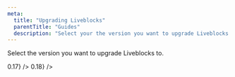 ```yaml
---
meta:
  title: "Upgrading Liveblocks"
  parentTitle: "Guides"
  description: "Select your the version you want to upgrade Liveblocks to"
---
```


Select the version you want to upgrade Liveblocks to.

<ListGrid>
  <DocsCard
    title="Upgrading to 0.17"
    href="/docs/guides/upgrading/0.17"
    visual={<DocsCardGradientText>0.17</DocsCardGradientText>}
  />
  <DocsCard
    title="Upgrading to 0.18"
    href="/docs/guides/upgrading/0.18"
    visual={<DocsCardGradientText>0.18</DocsCardGradientText>}
  />
</ListGrid>
